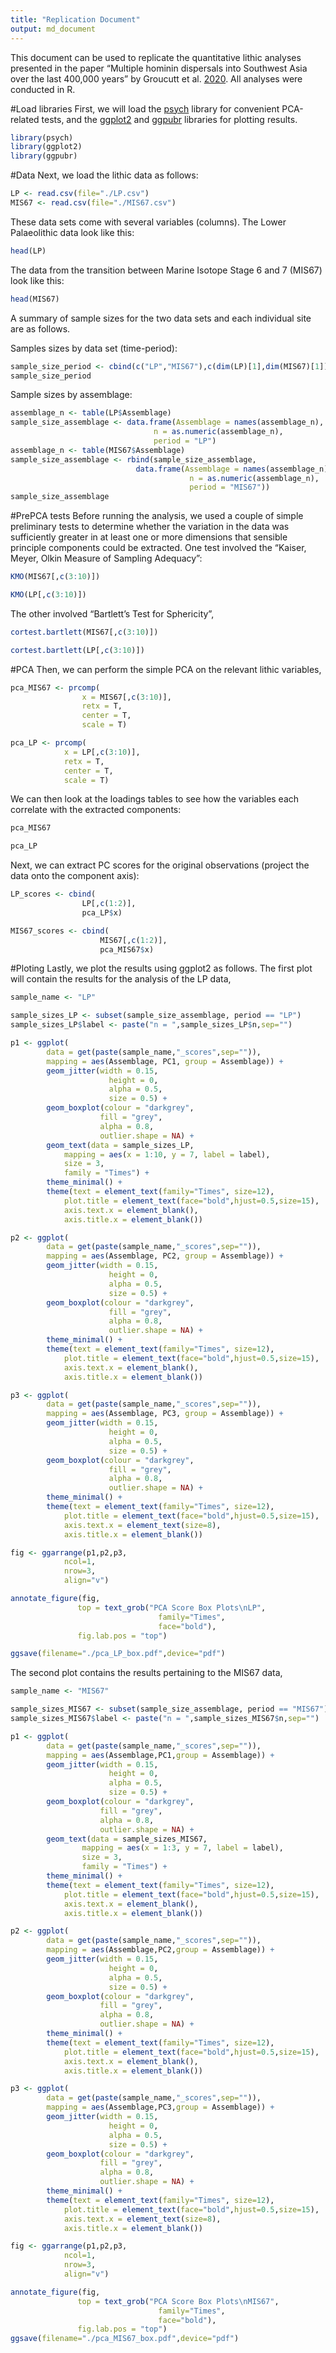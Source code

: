 ```yaml
---
title: "Replication Document"
output: md_document
---
```


This document can be used to replicate the quantitative lithic analyses presented in the paper "Multiple hominin dispersals into Southwest Asia over the last 400,000 years" by Groucutt et al. [2020](http://DOI). All analyses were conducted in R.

#Load libraries
First, we will load the [psych](https://cran.r-project.org/web/packages/psych/psych.pdf) library for convenient PCA-related tests, and the [ggplot2](https://ggplot2.tidyverse.org/) and [ggpubr](https://github.com/kassambara/ggpubr) libraries for plotting results.

```r
library(psych)
library(ggplot2)
library(ggpubr)
```

#Data
Next, we load the lithic data as follows:

```r
LP <- read.csv(file="./LP.csv")
MIS67 <- read.csv(file="./MIS67.csv")
```

These data sets come with several variables (columns). The Lower Palaeolithic data look like this:

```r
head(LP)
```

The data from the transition between Marine Isotope Stage 6 and 7 (MIS67) look like this:

```r
head(MIS67)
```

A summary of sample sizes for the two data sets and each individual site are as follows.

Samples sizes by data set (time-period):
```r
sample_size_period <- cbind(c("LP","MIS67"),c(dim(LP)[1],dim(MIS67)[1]))
sample_size_period
```

Sample sizes by assemblage:
```r
assemblage_n <- table(LP$Assemblage)
sample_size_assemblage <- data.frame(Assemblage = names(assemblage_n),
                                n = as.numeric(assemblage_n),
                                period = "LP")
assemblage_n <- table(MIS67$Assemblage)
sample_size_assemblage <- rbind(sample_size_assemblage,
                            data.frame(Assemblage = names(assemblage_n),
                                        n = as.numeric(assemblage_n),
                                        period = "MIS67"))
sample_size_assemblage
```

#PrePCA tests
Before running the analysis, we used a couple of simple preliminary tests to determine whether the variation in the data was sufficiently greater in at least one or more dimensions that sensible principle components could be extracted. One test involved the "Kaiser, Meyer, Olkin Measure of Sampling Adequacy":

```r
KMO(MIS67[,c(3:10)])

KMO(LP[,c(3:10)])
```

The other involved "Bartlett's Test for Sphericity",

```r
cortest.bartlett(MIS67[,c(3:10)])

cortest.bartlett(LP[,c(3:10)])
```

#PCA
Then, we can perform the simple PCA on the relevant lithic variables,

```r
pca_MIS67 <- prcomp(
                x = MIS67[,c(3:10)],
                retx = T,
                center = T,
                scale = T)

pca_LP <- prcomp(
            x = LP[,c(3:10)],
            retx = T,
            center = T,
            scale = T)
```
We can then look at the loadings tables to see how the variables each correlate with the extracted components:

```r
pca_MIS67

pca_LP
```

Next, we can extract PC scores for the original observations (project the data onto the component axis):

```r
LP_scores <- cbind(
                LP[,c(1:2)],
                pca_LP$x)

MIS67_scores <- cbind(
                    MIS67[,c(1:2)],
                    pca_MIS67$x)
```

#Ploting
Lastly, we plot the results using ggplot2 as follows. The first plot will contain the results for the analysis of the LP data,

```r
sample_name <- "LP"

sample_sizes_LP <- subset(sample_size_assemblage, period == "LP")
sample_sizes_LP$label <- paste("n = ",sample_sizes_LP$n,sep="")

p1 <- ggplot(
        data = get(paste(sample_name,"_scores",sep="")),
        mapping = aes(Assemblage, PC1, group = Assemblage)) +
        geom_jitter(width = 0.15,
                      height = 0,
                      alpha = 0.5,
                      size = 0.5) +
        geom_boxplot(colour = "darkgrey",
                    fill = "grey",
                    alpha = 0.8,
                    outlier.shape = NA) +
        geom_text(data = sample_sizes_LP,
            mapping = aes(x = 1:10, y = 7, label = label),
            size = 3,
            family = "Times") +
        theme_minimal() +
        theme(text = element_text(family="Times", size=12),
            plot.title = element_text(face="bold",hjust=0.5,size=15),
            axis.text.x = element_blank(),
            axis.title.x = element_blank())

p2 <- ggplot(
        data = get(paste(sample_name,"_scores",sep="")),
        mapping = aes(Assemblage, PC2, group = Assemblage)) +
        geom_jitter(width = 0.15,
                      height = 0,
                      alpha = 0.5,
                      size = 0.5) +
        geom_boxplot(colour = "darkgrey",
                      fill = "grey",
                      alpha = 0.8,
                      outlier.shape = NA) +
        theme_minimal() +
        theme(text = element_text(family="Times", size=12),
            plot.title = element_text(face="bold",hjust=0.5,size=15),
            axis.text.x = element_blank(),
            axis.title.x = element_blank())

p3 <- ggplot(
        data = get(paste(sample_name,"_scores",sep="")),
        mapping = aes(Assemblage, PC3, group = Assemblage)) +
        geom_jitter(width = 0.15,
                      height = 0,
                      alpha = 0.5,
                      size = 0.5) +
        geom_boxplot(colour = "darkgrey",
                      fill = "grey",
                      alpha = 0.8,
                      outlier.shape = NA) +
        theme_minimal() +
        theme(text = element_text(family="Times", size=12),
            plot.title = element_text(face="bold",hjust=0.5,size=15),
            axis.text.x = element_text(size=8),
            axis.title.x = element_blank())

fig <- ggarrange(p1,p2,p3,
            ncol=1,
            nrow=3,
            align="v")

annotate_figure(fig,
               top = text_grob("PCA Score Box Plots\nLP",
                                 family="Times",
                                 face="bold"),
               fig.lab.pos = "top")

ggsave(filename="./pca_LP_box.pdf",device="pdf")
```

The second plot contains the results pertaining to the MIS67 data,

```r
sample_name <- "MIS67"

sample_sizes_MIS67 <- subset(sample_size_assemblage, period == "MIS67")
sample_sizes_MIS67$label <- paste("n = ",sample_sizes_MIS67$n,sep="")

p1 <- ggplot(
        data = get(paste(sample_name,"_scores",sep="")),
        mapping = aes(Assemblage,PC1,group = Assemblage)) +
        geom_jitter(width = 0.15,
                      height = 0,
                      alpha = 0.5,
                      size = 0.5) +
        geom_boxplot(colour = "darkgrey",
                    fill = "grey",
                    alpha = 0.8,
                    outlier.shape = NA) +
        geom_text(data = sample_sizes_MIS67,
                mapping = aes(x = 1:3, y = 7, label = label),
                size = 3,
                family = "Times") +
        theme_minimal() +
        theme(text = element_text(family="Times", size=12),
            plot.title = element_text(face="bold",hjust=0.5,size=15),
            axis.text.x = element_blank(),
            axis.title.x = element_blank())

p2 <- ggplot(
        data = get(paste(sample_name,"_scores",sep="")),
        mapping = aes(Assemblage,PC2,group = Assemblage)) +
        geom_jitter(width = 0.15,
                      height = 0,
                      alpha = 0.5,
                      size = 0.5) +
        geom_boxplot(colour = "darkgrey",
                    fill = "grey",
                    alpha = 0.8,
                    outlier.shape = NA) +
        theme_minimal() +
        theme(text = element_text(family="Times", size=12),
            plot.title = element_text(face="bold",hjust=0.5,size=15),
            axis.text.x = element_blank(),
            axis.title.x = element_blank())

p3 <- ggplot(
        data = get(paste(sample_name,"_scores",sep="")),
        mapping = aes(Assemblage,PC3,group = Assemblage)) +
        geom_jitter(width = 0.15,
                      height = 0,
                      alpha = 0.5,
                      size = 0.5) +
        geom_boxplot(colour = "darkgrey",
                    fill = "grey",
                    alpha = 0.8,
                    outlier.shape = NA) +
        theme_minimal() +
        theme(text = element_text(family="Times", size=12),
            plot.title = element_text(face="bold",hjust=0.5,size=15),
            axis.text.x = element_text(size=8),
            axis.title.x = element_blank())

fig <- ggarrange(p1,p2,p3,
            ncol=1,
            nrow=3,
            align="v")

annotate_figure(fig,
               top = text_grob("PCA Score Box Plots\nMIS67",
                                 family="Times",
                                 face="bold"),
               fig.lab.pos = "top")
ggsave(filename="./pca_MIS67_box.pdf",device="pdf")
```
